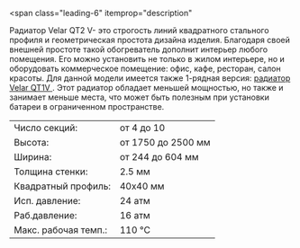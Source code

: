 <span
  class="leading-6"
  itemprop="description"
>
  <meta
    name="countryOfOrigin"
    content="Россия"
  />
  Радиатор Velar QT2 V- это строгость линий квадратного стального профиля и геометрическая
  простота дизайна изделия. Благодаря своей внешней простоте такой обогреватель дополнит
  интерьер любого помещения. Его можно установить не только в жилом интерьере, но
  и оборудовать коммерческое помещение: офис, кафе, ресторан, салон красоты.
</span>
<span class="leading-6">
  Для данной модели имеется также 1-рядная версия: [
  <span class="text-red-500 hover:underline">радиатор Velar QT1V</span>
  ](/model/qt1v). Этот радиатор обладает меньшей мощностью, но также и занимает меньше
  места, что может быть полезным при установки батареи в ограниченном пространстве.
</span>

<table class="text-xs w-full">
  <tr class="hover:bg-neutral-100">
    <td class="py-1 px-1">Число секций:</td>
    <td class="py-1">от 4 до 10</td>
  </tr>
  <tr class="hover:bg-neutral-100">
    <td class="py-1 px-1">Высота:</td>
    <td class="py-1">от 1750 до 2500 мм</td>
  </tr>
  <tr class="hover:bg-neutral-100">
    <td class="py-1 px-1">Ширина:</td>
    <td class="py-1">от 244 до 604 мм</td>
  </tr>
  <tr class="hover:bg-neutral-100">
    <td class="py-1 px-1">Толщина стенки:</td>
    <td class="py-1">2.5 мм</td>
  </tr>
  <tr class="hover:bg-neutral-100">
    <td class="py-1 px-1">Квадратный профиль:</td>
    <td class="py-1">40х40 мм</td>
  </tr>
  <tr class="hover:bg-neutral-100">
    <td class="py-1 px-1">Исп. давление:</td>
    <td class="py-1">24 атм</td>
  </tr>
  <tr class="hover:bg-neutral-100">
    <td class="py-1 px-1">Раб.давление:</td>
    <td class="py-1">16 атм</td>
  </tr>
  <tr class="hover:bg-neutral-100">
    <td class="py-1 px-1">Макс. рабочая темп.:</td>
    <td class="py-1">110 °C</td>
  </tr>
</table>
